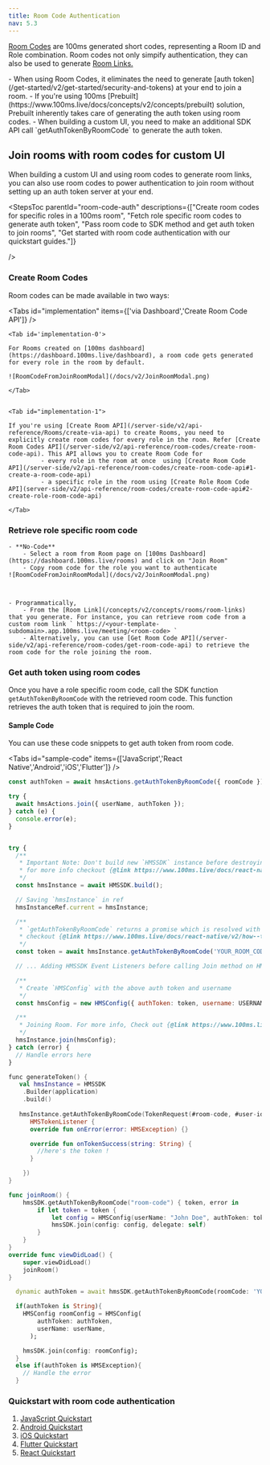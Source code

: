 ```yaml
---
title: Room Code Authentication
nav: 5.3
---
```


[Room Codes](/concepts/v2/concepts/rooms/room-codes/room-codes) are 100ms generated short codes, representing a Room ID and Role combination. Room codes not only simpify authentication, they can also be used to generate [Room Links.](https://www.100ms.live/docs/concepts/v2/concepts/rooms/room-links)

<FlexContainer>
<Callout icon="link" title="Room Code Authentication Basics">
- When using Room Codes, it eliminates the need to generate [auth token](/get-started/v2/get-started/security-and-tokens) at your end to join a room.
    - If you're using 100ms [Prebuilt](https://www.100ms.live/docs/concepts/v2/concepts/prebuilt) solution, Prebuilt inherently takes care of generating the auth token using room codes.
    - When building a custom UI, you need to make an additional SDK API call `getAuthTokenByRoomCode` to generate the auth token.
</Callout>
</FlexContainer>




## Join rooms with room codes for custom UI

When building a custom UI and using room codes to generate room links, you can also use room codes to power authentication to join room without setting up an auth token server at your end.  


<StepsToc
parentId="room-code-auth"
descriptions={["Create room codes for specific roles in a 100ms room", "Fetch role specific room codes to generate auth token", "Pass room code to SDK method and get auth token to join rooms", "Get started with room code authentication with our quickstart guides."]}

/>

<StepsContainer id="room-code-auth">


### Create Room Codes

Room codes can be made available in two ways:

<Tabs id="implementation" items={['via Dashboard','Create Room Code API']} />

    <Tab id='implementation-0'>

    For Rooms created on [100ms dashboard](https://dashboard.100ms.live/dashboard), a room code gets generated for every role in the room by default.

    ![RoomCodeFromJoinRoomModal](/docs/v2/JoinRoomModal.png)

    </Tab>


    <Tab id="implementation-1">

    If you're using [Create Room API](/server-side/v2/api-reference/Rooms/create-via-api) to create Rooms, you need to explicitly create room codes for every role in the room. Refer [Create Room Codes API](/server-side/v2/api-reference/room-codes/create-room-code-api). This API allows you to create Room Code for
             - every role in the room at once  using [Create Room Code API](/server-side/v2/api-reference/room-codes/create-room-code-api#1-create-a-room-code-api) 
             - a specific role in the room using [Create Role Room Code API](server-side/v2/api-reference/room-codes/create-room-code-api#2-create-role-room-code-api)

    </Tab>

### Retrieve role specific room code

    - **No-Code** 
        - Select a room from Room page on [100ms Dashboard](https://dashboard.100ms.live/rooms) and click on "Join Room"
        - Copy room code for the role you want to authenticate
    ![RoomCodeFromJoinRoomModal](/docs/v2/JoinRoomModal.png)
       
        

    - Programmatically,
        - From the [Room Link](/concepts/v2/concepts/rooms/room-links) that you generate. For instance, you can retrieve room code from a custom room link ` https://<your-template-subdomain>.app.100ms.live/meeting/<room-code> `
        - Alternatively, you can use [Get Room Code API](/server-side/v2/api-reference/room-codes/get-room-code-api) to retrieve the room code for the role joining the room.

### Get auth token using room codes
Once you have a role specific room code, call the SDK function `getAuthTokenByRoomCode` with the retrieved room code. This function retrieves the auth token that is required to join the room.


#### Sample Code 
You can use these code snippets to get auth token from room code. 

<Tabs id="sample-code" items={['JavaScript','React Native','Android','iOS','Flutter']} />

<Tab id='sample-code-0'>

```js section=SampleCode sectionIndex=1 tab=JavsScript
const authToken = await hmsActions.getAuthTokenByRoomCode({ roomCode });

try {
  await hmsActions.join({ userName, authToken });
} catch (e) {
  console.error(e);
}
```

</Tab>

<Tab id="sample-code-1">

```js section=SampleCode sectionIndex=2 tab=React Native

try {
  /**
   * Important Note: Don't build new `HMSSDK` instance before destroying the previous one.
   * for more info checkout {@link https://www.100ms.live/docs/react-native/v2/how--to-guides/install-the-sdk/hmssdk#what-does-destroy-method-do}
   */
  const hmsInstance = await HMSSDK.build();

  // Saving `hmsInstance` in ref
  hmsInstanceRef.current = hmsInstance;

  /**
   * `getAuthTokenByRoomCode` returns a promise which is resolved with "auth token"
   * checkout {@link https://www.100ms.live/docs/react-native/v2/how--to-guides/install-the-sdk/hmssdk#what-does-destroy-method-do}
   */
  const token = await hmsInstance.getAuthTokenByRoomCode('YOUR_ROOM_CODE');

  // ... Adding HMSSDK Event Listeners before calling Join method on HMSSDK instance ...

  /**
   * Create `HMSConfig` with the above auth token and username
   */
  const hmsConfig = new HMSConfig({ authToken: token, username: USERNAME });

  /**
   * Joining Room. For more info, Check out {@link https://www.100ms.live/docs/react-native/v2/features/join#join-a-room | Join a Room}
   */
  hmsInstance.join(hmsConfig);
} catch (error) {
  // Handle errors here
}
``` 
</Tab>


<Tab id="sample-code-2">

```kotlin section=SampleCode sectionIndex=3 tab=Kotlin
func generateToken() {
   val hmsInstance = HMSSDK
    .Builder(application)
    .build()
 
   hmsInstance.getAuthTokenByRoomCode(TokenRequest(#room-code, #user-id), null , object :
      HMSTokenListener {
      override fun onError(error: HMSException) {}

      override fun onTokenSuccess(string: String) {
        //here's the token !
      }

    })
}
```

</Tab>

<Tab id="sample-code-3">

```swift section=SampleCode sectionIndex=4 tab=iOS
func joinRoom() {
    hmsSDK.getAuthTokenByRoomCode("room-code") { token, error in
        if let token = token {
            let config = HMSConfig(userName: "John Doe", authToken: token)
            hmsSDK.join(config: config, delegate: self)
        }
    }
}
override func viewDidLoad() {
    super.viewDidLoad()
    joinRoom()
}
```

</Tab>

<Tab id="sample-code-4">

```dart section=SampleCode sectionIndex=5 tab=Flutter
  dynamic authToken = await hmsSDK.getAuthTokenByRoomCode(roomCode: 'YOUR_ROOM_CODE');

  if(authToken is String){
    HMSConfig roomConfig = HMSConfig(
        authToken: authToken,
        userName: userName,
      );

    hmsSDK.join(config: roomConfig);
  }
  else if(authToken is HMSException){
    // Handle the error
  }
```
</Tab>

### Quickstart with room code authentication

1. [JavaScript Quickstart](/javascript/v2/get-started/javascript-quickstart)
2. [Android Quickstart](/android/v2/get-started/quickstart)
3. [iOS Quickstart](/ios/v2/get-started/quickstart)
4. [Flutter Quickstart](/flutter/v2/get-started/quickstart)
5. [React Quickstart](/javascript/v2/get-started/react-quickstart)

</StepsContainer>